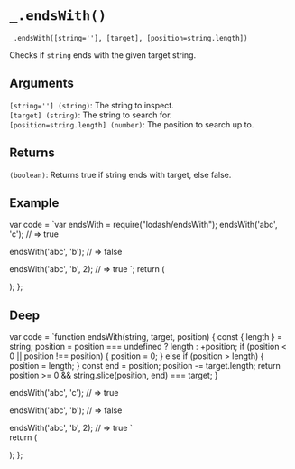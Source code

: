 # `_.endsWith()`

`_.endsWith([string=''], [target], [position=string.length])`

Checks if `string` ends with the given target string.

## Arguments

`[string=''] (string)`: The string to inspect.  
`[target] (string)`: The string to search for.  
`[position=string.length] (number)`: The position to search up to.  

## Returns

`(boolean)`: Returns true if string ends with target, else false.

## Example


  var code = `var endsWith = require("lodash/endsWith");
endsWith('abc', 'c');
// => true
 
endsWith('abc', 'b');
// => false
 
endsWith('abc', 'b', 2);
// => true
`;
  return (
    <div>
      <Embed source={code} />
    </div>
  );
};

<Demo />


## Deep

var code =  `function endsWith(string, target, position) {
    const { length } = string;
    position = position === undefined ? length : +position;
    if (position < 0 || position !== position) {
        position = 0;
    } else if (position > length) {
        position = length;
    }
    const end = position;
    position -= target.length;
    return position >= 0 && string.slice(position, end) === target;
}

endsWith('abc', 'c');
// => true
 
endsWith('abc', 'b');
// => false
 
endsWith('abc', 'b', 2);
// => true
`   
  return (
    <div>
      <Embed source={code} />
    </div>
  );
};

<DeepDemo/>